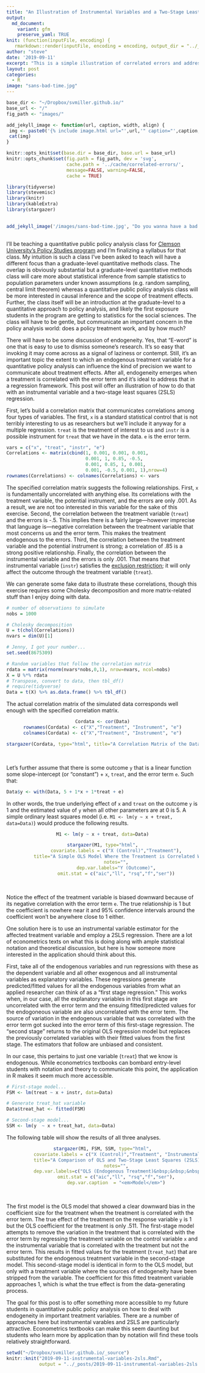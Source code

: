 ```yaml
---
title: "An Illustration of Instrumental Variables and a Two-Stage Least Squares (2SLS) Regression"
output:
  md_document:
    variant: gfm
    preserve_yaml: TRUE
knit: (function(inputFile, encoding) {
   rmarkdown::render(inputFile, encoding = encoding, output_dir = "../_posts") })
author: "steve"
date: '2019-09-11'
excerpt: "This is a simple illustration of correlated errors and addressing correlated errors with an instrumental variable and a two-stage least squares (2SLS) regression."
layout: post
categories:
  - R
image: "sans-bad-time.jpg"
---
```


```r

base_dir <- "~/Dropbox/svmiller.github.io/"
base_url <- "/"
fig_path <- "images/"

add_jekyll_image <- function(url, caption, width, align) {
 img <- paste0('{% include image.html url="',url,'" caption="',caption,'" width=',width,' align="',align,'" %}')
 cat(img)
}

knitr::opts_knit$set(base.dir = base_dir, base.url = base_url)
knitr::opts_chunk$set(fig.path = fig_path, dev = 'svg',
                      cache.path = '../cache/correlated-errors/',
                      message=FALSE, warning=FALSE,
                      cache = TRUE) 

library(tidyverse)
library(stevemisc)
library(knitr)
library(kableExtra)
library(stargazer)
 

```

```r
 
add_jekyll_image('/images/sans-bad-time.jpg', "Do you wanna have a bad time? 'Cause if your errors are correlated, you are REALLY not going to like what happens next. ", "400", "right")
 
```

I'll be teaching a quantitative public policy analysis class for [Clemson University's Policy Studies program](https://www.clemson.edu/cbshs/departments/political-science/academics/policy-studies/index.html) and I'm finalizing a syllabus for that class. My intuition is such a class I've been asked to teach will have a different focus than a graduate-level quantitative methods class. The overlap is obviously substantial but a graduate-level quantitative methods class will care more about statistical inference from sample statistics to population parameters under known assumptions (e.g. random sampling, central limit theorem) whereas a quantitative public policy analysis class will be more interested in causal inference and the scope of treatment effects. Further, the class itself will be an introduction at the graduate-level to a quantitative approach to policy analysis, and likely the first exposure students in the program are getting to statistics for the social sciences. The class will have to be gentle, but communicate an important concern in the policy analysis world: does a policy treatment work, and by how much?

There will have to be some discussion of endogeneity. Yes, that "E-word" is one that is easy to use to dismiss someone's research. It's so easy that invoking it may come across as a signal of laziness or contempt. Still, it's an important topic the extent to which an endogenous treatment variable for a quantitative policy analysis can influence the kind of precision we want to communicate about treatment effects. After all, endogeneity emerges when a treatment is correlated with the error term and it's ideal to address that in a regression framework. This post will offer an illustration of how to do that with an instrumental variable and a two-stage least squares (2SLS) regression.

First, let's build a correlation matrix that communicates correlations among four types of variables. The first, `x` is a standard statistical control that is not terribly interesting to us as researchers but we'll include it anyway for a multiple regression. `treat` is the treatment of interest to us and `instr` is a possible instrument for `treat` that we have in the data. `e` is the error term.

```r

vars = c("x", "treat", "instr", "e")
Correlations <- matrix(cbind(1, 0.001, 0.001, 0.001,
                             0.001, 1, 0.85, -0.5,
                             0.001, 0.85, 1, 0.001,
                             0.001, -0.5, 0.001, 1),nrow=4)
rownames(Correlations) <- colnames(Correlations) <- vars
```

The specified correlation matrix suggests the following relationships. First, `x` is fundamentally uncorrelated with anything else. Its correlations with the treatment variable, the potential instrument, and the errors are only .001. As a result, we are not too interested in this variable for the sake of this exercise. Second, the correlation between the treatment variable (`treat`) and the errors is -.5. This implies there is a fairly large---however imprecise that language is---negative correlation between the treatment variable that most concerns us and the error term. This makes the treatment endogenous to the errors. Third, the correlation between the treatment variable and the potential instrument is strong; a correlation of .85 is a strong positive relationship. Finally, the correlation between the instrumental variable and the errors is only .001. That means that instrumental variable (`instr`) satisfies the [exclusion restriction](https://stats.stackexchange.com/questions/281323/instrumental-variable-exclusion-restriction); it will only affect the outcome through the treatment variable (`treat`).

We can generate some fake data to illustrate these correlations, though this exercise requires some Cholesky decomposition and more matrix-related stuff than I enjoy doing with data.

```r
# number of observations to simulate
nobs = 1000

# Cholesky decomposition
U = t(chol(Correlations))
nvars = dim(U)[1]

# Jenny, I got your number...
set.seed(8675309)

# Random variables that follow the correlation matrix
rdata = matrix(rnorm(nvars*nobs,0,1), nrow=nvars, ncol=nobs)
X = U %*% rdata
# Transpose, convert to data, then tbl_df()
# require(tidyverse)
Data = t(X) %>% as.data.frame() %>% tbl_df()

```

The actual correlation matrix of the simulated data corresponds well enough with the specified correlation matrix.

<center>
```r

Cordata <- cor(Data)
rownames(Cordata) <- c("X","Treatment", "Instrument", "e")
colnames(Cordata) <- c("X","Treatment", "Instrument", "e")

stargazer(Cordata, type="html", title="A Correlation Matrix of the Data")
```
<br /></center>

Let's further assume that there is some outcome `y` that is a linear function some slope-intercept (or "constant") + `x`, `treat`, and the error term `e`. Such that:

```r
Data$y <- with(Data, 5 + 1*x + 1*treat + e)
```

In other words, the true underlying effect of `x` and `treat` on the outcome `y` is 1 and the estimated value of `y` when all other parameters are at 0 is 5. A simple ordinary least squares model (i.e. `M1 <- lm(y ~ x + treat, data=Data)`) would produce the following results.

<center>
```r
M1 <- lm(y ~ x + treat, data=Data)

stargazer(M1, type="html",
          covariate.labels = c("X (Control)","Treatment"),
          title="A Simple OLS Model Where the Treatment is Correlated With the Errors",
          notes="",
          dep.var.labels="Y (Outcome)",
          omit.stat = c("aic","ll", "rsq","f","ser"))
```
<br /></center>

Notice the effect of the treatment variable is biased downward because of its negative correlation with the error term `e`. The true relationship is 1 but the coefficient is nowhere near it and 95% confidence intervals around the coefficient won't be anywhere close to 1 either.

One solution here is to use an instrumental variable estimator for the affected treatment variable and employ a 2SLS regression. There are a lot of econometrics texts on what this is doing along with ample statistical notation and theoretical discussion, but here is how someone more interested in the application should think about this.

First, take all of the endogenous variables and run regressions with these as the dependent variable and all other exogenous and all instrumental variables as explanatory variables. These regressions generate predicted/fitted values for all the endogenous variables from what an applied researcher can think of as a "first stage regression." This works when, in our case, all the explanatory variables in this first stage are uncorrelated with the error term and the ensuing fitted/predicted values for the endogoneous variable are also uncorrelated with the error term. The source of variation in the endogenous variable that was correlated with the error term got sucked into the error term of this first-stage regression. The "second stage" returns to the original OLS regression model but replaces the previously correlated variables with their fitted values from the first stage. The estimators that follow are unbiased and consistent.

In our case, this pertains to just one variable (`treat`) that we know is endogenous. While econometrics textbooks can bombard entry-level students with notation and theory to communicate this point, the application in R makes it seem much more accessible.

```r

# First-stage model...
FSM <- lm(treat ~ x + instr, data=Data)

# Generate treat_hat variable
Data$treat_hat <- fitted(FSM)

# Second-stage model...
SSM <- lm(y  ~ x + treat_hat, data=Data)

```

The following table will show the results of all three analyses. 

<center>
```r
stargazer(M1, FSM, SSM, type="html",
          covariate.labels = c("X (Control)","Treatment", "Instrumental Variable", "Treatment (fitted values)"),
          title="A Comparison of OLS and Two-Stage Least Squares (2SLS) Regression",
          notes="",
          dep.var.labels=c("OLS (Endogenous Treatment)&nbsp;&nbsp;&nbsp;&nbsp;&nbsp;", "First-Stage Model&nbsp;&nbsp;&nbsp;&nbsp;&nbsp;", "Second-Stage Model"),
          omit.stat = c("aic","ll", "rsq","f","ser"),
          dep.var.caption  = "<em>Model</em>")
```
<br /></center>

The first model is the OLS model that showed a clear downward bias in the coefficient size for the treatment when the treatment is correlated with the error term. The true effect of the treatment on the response variable `y` is 1 but the OLS coefficient for the treatment is only .511. The first-stage model attempts to remove the variation in the treatment that is correlated with the error term by regressing the treatment variable on the control variable `x` and the instrumental variable that is correlated with the treatment but not the error term. This results in fitted values for the treatment (`treat_hat`) that are substituted for the endogenous treatment variable in the second-stage model. This second-stage model is identical in form to the OLS model, but only with a treatment variable where the sources of endogeneity have been stripped from the variable. The coefficient for this fitted treatment variable approaches 1, which is what the true effect is from the data-generating process.

The goal for this post is to offer something more accessible to my future students in quantitative public policy analysis on how to deal with endogeneity in important treatment variables. There are a number of approaches here but instrumental varables and 2SLS are particularly attractive. Econometrics textbooks can make this seem daunting but students who learn more by application than by notation will find these tools relatively straightforward.

```r
setwd("~/Dropbox/svmiller.github.io/_source")
knitr::knit("2019-09-11-instrumental-variables-2sls.Rmd",
            output = "../_posts/2019-09-11-instrumental-variables-2sls.md")
```
